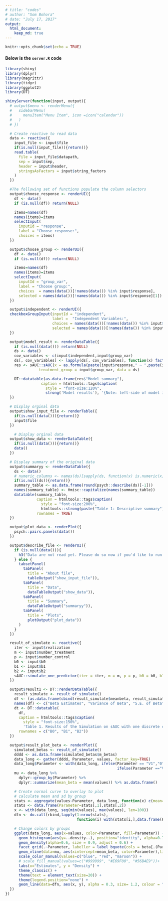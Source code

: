 ```yaml
---
# title: "codes"
# author: "Som Bohora"
# date: "July 17, 2017"
output: 
  html_document:
    keep_md: true
---
```


```r
knitr::opts_chunk$set(echo = TRUE)
```

#### Below is the `server.R` code

```r
library(shiny)
library(dplyr)
library(magrittr)
library(tidyr)
library(ggplot2)
library(DT)

shinyServer(function(input, output){
  # output$menu <- renderMenu({
  #   sidebarMenu(
  #     menuItem("Menu Item", icon =icon("calendar"))
  #   )
  # })

  # Create reactive to read data
  data <- reactive({
    input_file <- input$file
    if(is.null(input_file)){return()}
    read.table(
      file = input_file$datapath,
      sep = input$sep,
      header = input$header,
      stringsAsFactors = input$string_factors
    )
  })

  #The following set of functions populate the column selectors
  output$choose_response <- renderUI({
    df <- data()
    if (is.null(df)) return(NULL)

    items=names(df)
    names(items)=items
    selectInput(
      inputId = "response",
      label = "Choose response:",
      choices = items)
  })

  output$choose_group <- renderUI({
    df <- data()
    if (is.null(df)) return(NULL)

    items=names(df)
    names(items)=items
    selectInput(
      inputId = "group_var",
      label = "Choose group:",
      choices  = names(data())[!names(data()) %in% input$response],
      selected = names(data())[!names(data()) %in% input$response][1])
  })

  output$independent <- renderUI({
  checkboxGroupInput(inputId = "independent",
                     label =  "Independent Variables:",
                     choices = names(data())[!names(data()) %in% input$response],
                     selected = names(data())[!names(data()) %in% input$response][2])
  })

  output$model_result <- renderDataTable({
    if (is.null(data())) return(NULL)
    ds <- data()
    cov_variables <- c(input$independent,input$group_var)
    ds[, cov_variables] <- lapply(ds[, cov_variables], function(x) factor(x))
    res <- sAUC::sAUC(x = as.formula(paste(input$response," ~ ",paste(input$independent,collapse="+"))),
               treatment_group = input$group_var, data = ds)

    DT::datatable(as.data.frame(res$"Model summary"),
                caption = htmltools::tags$caption(
                  style = "font-size:120%",
                  strong('Model results'), '{Note: left-side of model is:', res$"model_formula","}"))
  })

  # Display orginal data
  output$show_input_file <- renderTable({
    if(is.null(data())){return()}
    input$file
  })

    # Display orginal data
  output$show_data <- renderDataTable({
    if(is.null(data())){return()}
    data()
  })

  # Display summary of the original data
  output$summaryy <- renderDataTable({
    ds <- data()
    # numeric_columns <- names(ds)[sapply(ds, function(x) is.numeric(x))]
    if(is.null(ds)){return()}
    summary_table <- as.data.frame(round(psych::describe(ds)[-1]))
    names(summary_table) <- Hmisc::capitalize(names(summary_table))
    datatable(summary_table,
              caption = htmltools::tags$caption(
                style = "font-size:200%",
                htmltools::strong(paste("Table 1: Descriptive summary"))),
              rownames = TRUE)
  })

  output$plot_data <- renderPlot({
    psych::pairs.panels(data())
  })

  output$describe_file <- renderUI({
    if (is.null(data())){
      h3("Data are not read yet. Please do so now if you'd like to run Semiparametric AUC Regression model.", style = "color:red")
    } else {
      tabsetPanel(
        tabPanel(
          title = "About file",
          tableOutput("show_input_file")),
        tabPanel(
          title = "Data",
          dataTableOutput("show_data")),
        tabPanel(
          title = "Summary",
          dataTableOutput("summaryy")),
        tabPanel(
          title = "Plots",
          plotOutput("plot_data"))
      )
    }
  })

  result_of_simulate <- reactive({
    iter <- input$realization
    m <- input$number_treatment
    p <- input$number_control
    b0 <- input$b0
    b1 <- input$b1
    b2 <- input$b2
    sAUC::simulate_one_predictor(iter = iter, m = m, p = p, b0 = b0, b1 = b1, b2 = b2)
  })

  output$result1 <- DT::renderDataTable({
    result_simulate <- result_of_simulate()
    df <- (as.data.frame(cbind(result_simulate$meanbeta, result_simulate$meanvar, result_simulate$meansd, result_simulate$ci_betass, result_simulate$all_coverage, result_simulate$iter)))
    names(df) <- c("Beta Estimates", "Variance of Beta", "S.E. of Beta","Confidence Interval on Beta", "Coverage Probability", "Iterations")
    dt <- DT::datatable(
      df,
      caption = htmltools::tags$caption(
        style = "font-size:150%",
        'Table 1. Results of the Simulation on sAUC with one discrete covariate'),
      rownames = c("B0", "B1", "B2"))
  })

  output$result_plot_beta <- renderPlot({
    simulated_betas <- result_of_simulate()
    dddd <- as.data.frame(simulated_betas$m_betas)
    data_long <- gather(dddd, Parameter, values, factor_key=TRUE)
    data_long$Parameter <- with(data_long, ifelse(Parameter == "V1","0",
                                                  ifelse(Parameter =="V2","1", "2")))
    mu <- data_long %>%
      dplyr::group_by(Parameter) %>%
      dplyr::summarize(mean_beta = mean(values)) %>% as.data.frame()

    # Create normal curve to overlay to plot
    # calculate mean and sd by group
    stats <- aggregate(values~Parameter, data_long, function(x) c(mean=mean(x), sd=sd(x)))
    stats <- data.frame(Parameter=stats[,1],stats[,2])
    x <- with(data_long, seq(min(values), max(values), len=100))
    dfn <- do.call(rbind,lapply(1:nrow(stats),
                                function(i) with(stats[i,],data.frame(Parameter, x, y=dnorm(x,mean=mean,sd=sd)))))

    # Change colors by groups
    ggplot(data_long, aes(x=values, color=Parameter, fill=Parameter)) +
      geom_histogram(aes(y=..density..), position="identity", alpha=0.7, bins = 50) +
      geom_density(alpha=0.6, size = 0.9, adjust = 0.6) +
      facet_grid(.~Parameter, labeller = label_bquote(cols = beta[.(Parameter)])) +
      geom_vline(data=mu, aes(xintercept=mean_beta, color=Parameter),linetype="dashed") +
      scale_color_manual(values=c("blue", "red", "maroon")) +
      # scale_fill_manual(values=c("#999999", "#E69F00", "#56B4E9"))+
      labs(x="Estimates", y = "Density") +
      theme_classic() +
      theme(text = element_text(size=20)) +
      theme(legend.position="none") +
      geom_line(data=dfn, aes(x, y), alpha = 0.3, size= 1.2, colour = "black")
  })
})

```
